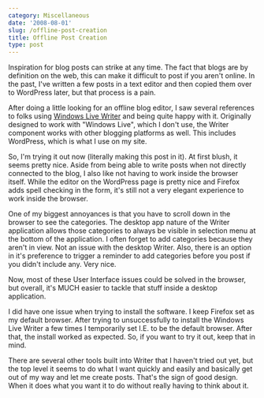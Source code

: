 ```yaml
---
category: Miscellaneous
date: '2008-08-01'
slug: /offline-post-creation
title: Offline Post Creation
type: post
---
```



Inspiration for blog posts can strike at any time. The fact that
blogs are by definition on the web, this can make it difficult to
post if you aren't online. In the past, I've written a few posts in
a text editor and then copied them over to WordPress later, but
that process is a pain.

After doing a little looking for an offline blog editor, I saw
several references to folks using
[Windows Live Writer](http://get.live.com/writer/overview) and
being quite happy with it. Originally designed to work with
"Windows Live", which I don't use, the Writer component works with
other blogging platforms as well. This includes WordPress, which is
what I use on my site.

So, I'm trying it out now (literally making this post in it). At
first blush, it seems pretty nice. Aside from being able to write
posts when not directly connected to the blog, I also like not
having to work inside the browser itself. While the editor on the
WordPress page is pretty nice and Firefox adds spell checking in
the form, it's still not a very elegant experience to work inside
the browser.

One of my biggest annoyances is that you have to scroll down in the
browser to see the categories. The desktop app nature of the Writer
application allows those categories to always be visible in
selection menu at the bottom of the application. I often forget to
add categories because they aren't in view. Not an issue with the
desktop Writer. Also, there is an option in it's preference to
trigger a reminder to add categories before you post if you didn't
include any. Very nice.

Now, most of these User Interface issues could be solved in the
browser, but overall, it's MUCH easier to tackle that stuff inside
a desktop application.

I did have one issue when trying to install the software. I keep
Firefox set as my default browser. After trying to unsuccessfully
to install the Windows Live Writer a few times I temporarily set
I.E. to be the default browser. After that, the install worked as
expected. So, if you want to try it out, keep that in mind.

There are several other tools built into Writer that I haven't
tried out yet, but the top level it seems to do what I want quickly
and easily and basically get out of my way and let me create posts.
That's the sign of good design. When it does what you want it to do
without really having to think about it.